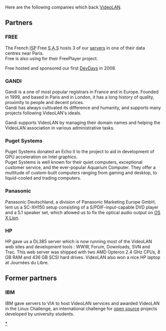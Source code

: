 Here are the following companies which back [[VideoLAN]].

== Partners ==
=== FREE ===

The French <abbr title="Internet service provider">ISP</abbr> Free <abbr title="Société par actions simplifiée">S.A.S</abbr> hosts 3 of our [[servers]] in one of their data centres near Paris.<br />
Free is also using {{VLC}} for their FreePlayer project.

Free hosted and sponsored our first [[VDD|DevDays]] in 2008.

=== GANDI ===

Gandi is a one of most popular registrars in France and in Europe. Founded in 1999, and based in Paris and in London, it has a long history of quality, proximity to people and decent prices.<br />
Gandi has always cultivated its difference and humanity, and supports many projects following VideoLAN's ideals.

Gandi supports VideoLAN by managing their domain names and helping the VideoLAN association in various administrative tasks.

=== Puget Systems ===

Puget Systems donated an Echo II to the project to aid in development of GPU acceleration on Intel graphics.<br />
Puget Systems is well known for their quiet computers, exceptional customer service, and the ever-popular Aquarium Computer. They offer a multitude of custom-built computers ranging from gaming and desktop, to liquid-cooled and trading computers.

=== Panasonic ===

Panasonic Deutschland, a division of Panasonic Marketing Europe GmbH, lent us a SC-XH150 setup consisting of a S/PDIF-input-capable DVD player and a 5.1 speaker set, which allowed us to fix the optical audio output on [[macOS|OS X Lion]].

=== HP ===

HP gave us a DL385 server which is now running most of the VideoLAN web sites and development tools : WWW, Forum, Downloads, SVN and Trac. This web server was shipped with two AMD Opteron 2.4 GHz CPUs, 8 GB RAM and 436 GB SCSI hard drives. VideoLAN also won a nice HP laptop at Journées du Libre.

== Former partners ==
=== IBM ===

IBM gave servers to VIA to host VideoLAN services and awarded VideoLAN in the Linux Challenge, an international challenge for [[open source]] projects developed by university students.

[[Category:Companies|*]]